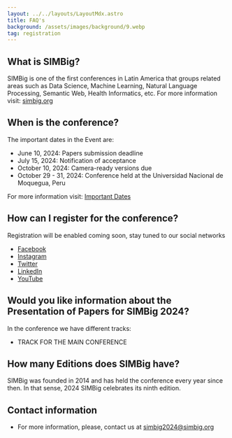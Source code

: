 ```yaml
---
layout: ../../layouts/LayoutMdx.astro
title: FAQ's
background: /assets/images/background/9.webp
tag: registration
---
```


## What is SIMBig?
SIMBig is one of the first conferences in Latin America that groups related areas such as Data Science, Machine Learning, Natural Language Processing, Semantic Web, Health Informatics, etc. For more information visit: [simbig.org](https://simbig.org)

## When is the conference?
The important dates in the Event are:
* June 10, 2024: Papers submission deadline
* July 15, 2024: Notification of acceptance
* October 10, 2024: Camera-ready versions due
* October 29 - 31, 2024: Conference held at the Universidad Nacional de Moquegua, Peru

For more information visit: [Important Dates](/#dates)

## How can I register for the conference?

Registration will be enabled coming soon, stay tuned to our social networks

* [Facebook](https://web.facebook.com/SIMBig.Conference)
* [Instagram](https://www.instagram.com/simbig.conference/)
* [Twitter](https://twitter.com/SIMBigPeru)
* [LinkedIn](https://www.linkedin.com/company/simbig/)
* [YouTube](https://www.youtube.com/channel/UCNgraquKWFCzcujSavfB6mA)

## Would you like information about the Presentation of Papers for SIMBig 2024?
In the conference we have different tracks:
* TRACK FOR THE MAIN CONFERENCE

## How many Editions does SIMBig have?
SIMBig was founded in 2014 and has held the conference every year since then. In that sense, 2024 SIMBig celebrates its ninth edition.


## Contact information
* For more information, please, contact us at simbig2024@simbig.org